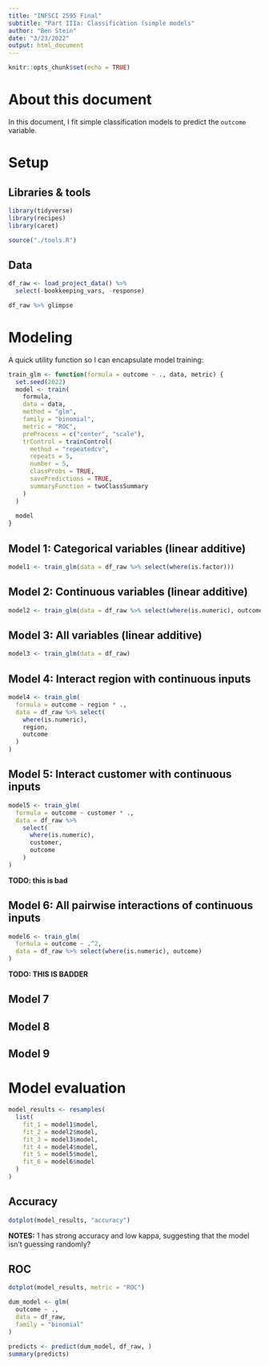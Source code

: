 ```yaml
---
title: "INFSCI 2595 Final"
subtitle: "Part IIIa: Classification (simple models"
author: "Ben Stein"
date: "3/23/2022"
output: html_document
---
```


```r
knitr::opts_chunk$set(echo = TRUE)
```

# About this document

In this document, I fit simple classification models to predict the `outcome` variable.

# Setup

## Libraries & tools

```r
library(tidyverse)
library(recipes)
library(caret)

source("./tools.R")
```

## Data

```r
df_raw <- load_project_data() %>%
  select(-bookkeeping_vars, -response)

df_raw %>% glimpse
```

# Modeling

A quick utility function so I can encapsulate model training:

```r
train_glm <- function(formula = outcome ~ ., data, metric) {
  set.seed(2022)
  model <- train(
    formula,
    data = data,
    method = "glm",
    family = "binomial",
    metric = "ROC",
    preProcess = c("center", "scale"),
    trControl = trainControl(
      method = "repeatedcv", 
      repeats = 5, 
      number = 5,
      classProbs = TRUE,
      savePredictions = TRUE,
      summaryFunction = twoClassSummary
    )
  )
  
  model
}
```


## Model 1: Categorical variables (linear additive)

```r
model1 <- train_glm(data = df_raw %>% select(where(is.factor)))
```

## Model 2: Continuous variables (linear additive)

```r
model2 <- train_glm(data = df_raw %>% select(where(is.numeric), outcome))
```

## Model 3: All variables (linear additive)

```r
model3 <- train_glm(data = df_raw)
```

## Model 4: Interact region with continuous inputs

```r
model4 <- train_glm(
  formula = outcome ~ region * .,
  data = df_raw %>% select(
    where(is.numeric),
    region,
    outcome
  )
)
```

## Model 5: Interact customer with continuous inputs

```r
model5 <- train_glm(
  formula = outcome ~ customer * .,
  data = df_raw %>% 
    select(
      where(is.numeric),
      customer,
      outcome
    )
)
```

**TODO: this is bad**

## Model 6: All pairwise interactions of continuous inputs

```r
model6 <- train_glm(
  formula = outcome ~ .^2,
  data = df_raw %>% select(where(is.numeric), outcome)
)
```

**TODO: THIS IS BADDER**

## Model 7

## Model 8

## Model 9

# Model evaluation

```r
model_results <- resamples(
  list(
    fit_1 = model1$model,
    fit_2 = model2$model,
    fit_3 = model3$model,
    fit_4 = model4$model,
    fit_5 = model5$model,
    fit_6 = model6$model
  )
)
```

## Accuracy

```r
dotplot(model_results, "accuracy")
```

**NOTES:** 1 has strong accuracy and low kappa, suggesting that the model isn't guessing randomly?

## ROC

```r
dotplot(model_results, metric = "ROC")
```

```r
dum_model <- glm(
  outcome ~ .,
  data = df_raw,
  family = "binomial"
)

predicts <- predict(dum_model, df_raw, )
summary(predicts)
```

